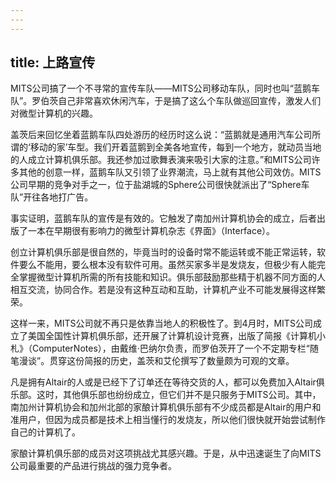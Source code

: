 ```yaml
---
---
---
```

title: 上路宣传
---




MITS公司搞了一个不寻常的宣传车队——MITS公司移动车队，同时也叫“蓝鹅车队”。罗伯茨自己非常喜欢休闲汽车，于是搞了这么个车队做巡回宣传，激发人们对微型计算机的兴趣。

盖茨后来回忆坐着蓝鹅车队四处游历的经历时这么说：“蓝鹅就是通用汽车公司所谓的‘移动的家’车型。我们开着蓝鹅到全美各地宣传，每到一个地方，就动员当地的人成立计算机俱乐部。我还参加过歌舞表演来吸引大家的注意。”和MITS公司许多其他的创意一样，蓝鹅车队又引领了业界潮流，马上就有其他公司效仿。MITS公司早期的竞争对手之一，位于盐湖城的Sphere公司很快就派出了“Sphere车队”开往各地打广告。

事实证明，蓝鹅车队的宣传是有效的。它触发了南加州计算机协会的成立，后者出版了一本在早期很有影响力的微型计算机杂志《界面》（Interface）。

创立计算机俱乐部是很自然的，毕竟当时的设备时常不能运转或不能正常运转，软件要么不能用，要么根本没有软件可用。虽然买家多半是发烧友，但极少有人能完全掌握微型计算机所需的所有技能和知识。俱乐部鼓励那些精于机器不同方面的人相互交流，协同合作。若是没有这种互动和互助，计算机产业不可能发展得这样繁荣。

这样一来，MITS公司就不再只是依靠当地人的积极性了。到4月时，MITS公司成立了美国全国性计算机俱乐部，还开展了计算机设计竞赛，出版了简报《计算机小札》（ComputerNotes），由戴维·巴纳尔负责，而罗伯茨开了一个不定期专栏“随笔漫谈”。贯穿这份简报的历史，盖茨和艾伦撰写了数量颇为可观的文章。

凡是拥有Altair的人或是已经下了订单还在等待交货的人，都可以免费加入Altair俱乐部。这时，其他俱乐部也纷纷成立，但它们并不是只服务于MITS公司。其中，南加州计算机协会和加州北部的家酿计算机俱乐部有不少成员都是Altair的用户和准用户，但因为成员都是技术上相当懂行的发烧友，所以他们很快就开始尝试制作自己的计算机了。

家酿计算机俱乐部的成员对这项挑战尤其感兴趣。于是，从中迅速诞生了向MITS公司最重要的产品进行挑战的强力竞争者。